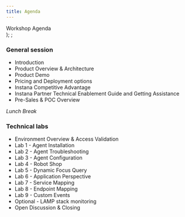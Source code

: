 ```yaml
---
title: Agenda
---
```

  <span>
    Workshop Agenda <br />
  </span>
);
;

### General session

- Introduction 
- Product Overview & Architecture
- Product Demo 
- Pricing and Deployment options
- Instana Competitive Advantage
- Instana Partner Technical Enablement Guide and Getting Assistance
- Pre-Sales & POC Overview

*Lunch Break* 

### Technical labs

- Environment Overview & Access Validation
- Lab 1 - Agent Installation
- Lab 2 - Agent Troubleshooting
- Lab 3 - Agent Configuration
- Lab 4 - Robot Shop
- Lab 5 - Dynamic Focus Query
- Lab 6 - Application Perspective
- Lab 7 - Service Mapping
- Lab 8 - Endpoint Mapping
- Lab 9 - Custom Events
- Optional - LAMP stack monitoring
- Open Discussion & Closing 
